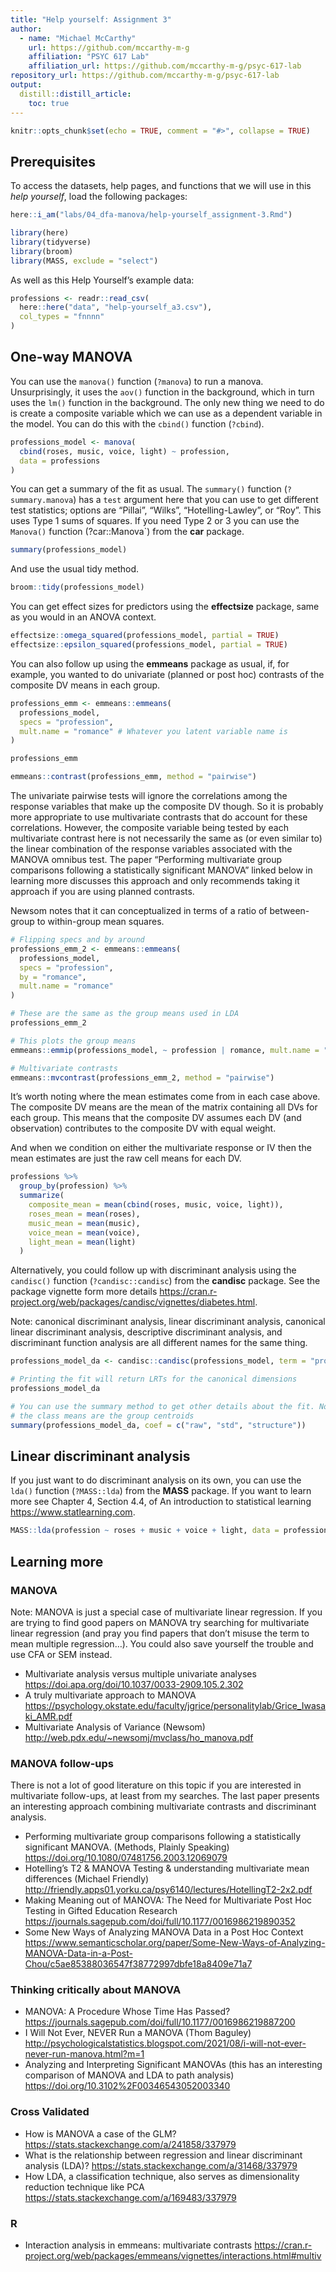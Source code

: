 ```yaml
---
title: "Help yourself: Assignment 3"
author:
  - name: "Michael McCarthy"
    url: https://github.com/mccarthy-m-g
    affiliation: "PSYC 617 Lab"
    affiliation_url: https://github.com/mccarthy-m-g/psyc-617-lab
repository_url: https://github.com/mccarthy-m-g/psyc-617-lab
output:
  distill::distill_article:
    toc: true
---
```


```r
knitr::opts_chunk$set(echo = TRUE, comment = "#>", collapse = TRUE)
```

## Prerequisites

To access the datasets, help pages, and functions that we will use in this *help yourself*, load the following packages:

```r
here::i_am("labs/04_dfa-manova/help-yourself_assignment-3.Rmd")

library(here)
library(tidyverse)
library(broom)
library(MASS, exclude = "select")
```

As well as this Help Yourself's example data:

```r
professions <- readr::read_csv(
  here::here("data", "help-yourself_a3.csv"),
  col_types = "fnnnn"
)
```

## One-way MANOVA

You can use the `manova()` function (`?manova`) to run a manova. Unsurprisingly, it uses the `aov()` function in the background, which in turn uses the `lm()` function in the background. The only new thing we need to do is create a composite variable which we can use as a dependent variable in the model. You can do this with the `cbind()` function (`?cbind`).

```r
professions_model <- manova(
  cbind(roses, music, voice, light) ~ profession,
  data = professions
)
```

You can get a summary of the fit as usual. The `summary()` function (`?summary.manova`) has a `test` argument here that you can use to get different test statistics; options are "Pillai", "Wilks", "Hotelling-Lawley", or "Roy". This uses Type 1 sums of squares. If you need Type 2 or 3 you can use the `Manova()` function (?car::Manova`) from the **car** package.

```r
summary(professions_model)
```

And use the usual tidy method.

```r
broom::tidy(professions_model)
```

You can get effect sizes for predictors using the **effectsize** package, same as you would in an ANOVA context.

```r
effectsize::omega_squared(professions_model, partial = TRUE)
effectsize::epsilon_squared(professions_model, partial = TRUE)
```

You can also follow up using the **emmeans** package as usual, if, for example, you wanted to do univariate (planned or post hoc) contrasts of the composite DV means in each group.

```r
professions_emm <- emmeans::emmeans(
  professions_model,
  specs = "profession",
  mult.name = "romance" # Whatever you latent variable name is 
)

professions_emm

emmeans::contrast(professions_emm, method = "pairwise")
```

The univariate pairwise tests will ignore the correlations among the response variables that make up the composite DV though. So it is probably more appropriate to use multivariate contrasts that do account for these correlations. However, the composite variable being tested by each multivariate contrast here is not necessarily the same as (or even similar to) the linear combination of the response variables associated with the MANOVA omnibus test. The paper "Performing multivariate group comparisons following a statistically significant MANOVA" linked below in learning more discusses this approach and only recommends taking it approach if you are using planned contrasts.

Newsom notes that it can conceptualized in terms of a ratio of between-group to within-group mean squares.

```r
# Flipping specs and by around
professions_emm_2 <- emmeans::emmeans(
  professions_model,
  specs = "profession",
  by = "romance",
  mult.name = "romance"
)

# These are the same as the group means used in LDA
professions_emm_2

# This plots the group means
emmeans::emmip(professions_model, ~ profession | romance, mult.name = "romance")

# Multivariate contrasts
emmeans::mvcontrast(professions_emm_2, method = "pairwise")
```

It's worth noting where the mean estimates come from in each case above. The composite DV means are the mean of the matrix containing all DVs for each group. This means that the composite DV assumes each DV (and observation) contributes to the composite DV with equal weight.

And when we condition on either the multivariate response or IV then the mean estimates are just the raw cell means for each DV.

```r
professions %>% 
  group_by(profession) %>% 
  summarize(
    composite_mean = mean(cbind(roses, music, voice, light)),
    roses_mean = mean(roses),
    music_mean = mean(music),
    voice_mean = mean(voice),
    light_mean = mean(light)
  )
```

Alternatively, you could follow up with discriminant analysis using the `candisc()` function (`?candisc::candisc`) from the **candisc** package. See the package vignette form more details <https://cran.r-project.org/web/packages/candisc/vignettes/diabetes.html>.

Note: canonical discriminant analysis, linear discriminant analysis, canonical linear discriminant analysis, descriptive discriminant analysis, and discriminant function analysis are all different names for the same thing.

```r
professions_model_da <- candisc::candisc(professions_model, term = "profession")

# Printing the fit will return LRTs for the canonical dimensions
professions_model_da

# You can use the summary method to get other details about the fit. Note that
# the class means are the group centroids
summary(professions_model_da, coef = c("raw", "std", "structure"))
```

## Linear discriminant analysis

If you just want to do discriminant analysis on its own, you can use the `lda()` function (`?MASS::lda`) from the **MASS** package. If you want to learn more see Chapter 4, Section 4.4, of An introduction to statistical learning <https://www.statlearning.com>.

```r
MASS::lda(profession ~ roses + music + voice + light, data = professions)
```

## Learning more

### MANOVA

Note: MANOVA is just a special case of multivariate linear regression. If you are trying to find good papers on MANOVA try searching for multivariate linear regression (and pray you find papers that don't misuse the term to mean multiple regression...). You could also save yourself the trouble and use CFA or SEM instead.

- Multivariate analysis versus multiple univariate analyses <https://doi.apa.org/doi/10.1037/0033-2909.105.2.302>
- A truly multivariate approach to MANOVA <https://psychology.okstate.edu/faculty/jgrice/personalitylab/Grice_Iwasaki_AMR.pdf>
- Multivariate Analysis of Variance (Newsom) <http://web.pdx.edu/~newsomj/mvclass/ho_manova.pdf>

### MANOVA follow-ups

There is not a lot of good literature on this topic if you are interested in multivariate follow-ups, at least from my searches. The last paper presents an interesting approach combining multivariate contrasts and discriminant analysis.

- Performing multivariate group comparisons following a statistically significant MANOVA. (Methods, Plainly Speaking) <https://doi.org/10.1080/07481756.2003.12069079>
- Hotelling’s T2 & MANOVA Testing & understanding multivariate mean differences (Michael Friendly) <http://friendly.apps01.yorku.ca/psy6140/lectures/HotellingT2-2x2.pdf>
- Making Meaning out of MANOVA: The Need for Multivariate Post Hoc Testing in Gifted Education Research <https://journals.sagepub.com/doi/full/10.1177/0016986219890352>
- Some New Ways of Analyzing MANOVA Data in a Post Hoc Context <https://www.semanticscholar.org/paper/Some-New-Ways-of-Analyzing-MANOVA-Data-in-a-Post-Chou/c5ae85388036547f38772997dbfe18a8409e71a7>

### Thinking critically about MANOVA

- MANOVA: A Procedure Whose Time Has Passed? <https://journals.sagepub.com/doi/full/10.1177/0016986219887200>
- I Will Not Ever, NEVER Run a MANOVA (Thom Baguley) <http://psychologicalstatistics.blogspot.com/2021/08/i-will-not-ever-never-run-manova.html?m=1>
- Analyzing and Interpreting Significant MANOVAs (this has an interesting comparison of MANOVA and LDA to path analysis) <https://doi.org/10.3102%2F00346543052003340>

### Cross Validated

- How is MANOVA a case of the GLM? <https://stats.stackexchange.com/a/241858/337979>
- What is the relationship between regression and linear discriminant analysis (LDA)? <https://stats.stackexchange.com/a/31468/337979>
- How LDA, a classification technique, also serves as dimensionality reduction technique like PCA <https://stats.stackexchange.com/a/169483/337979>
 
### R

- Interaction analysis in emmeans: multivariate contrasts <https://cran.r-project.org/web/packages/emmeans/vignettes/interactions.html#multiv>
